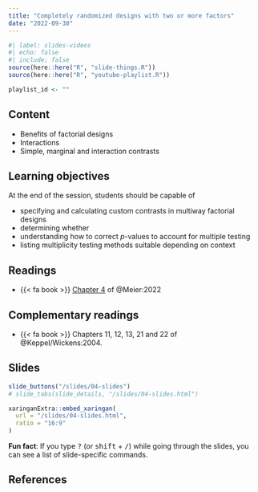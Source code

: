 ```yaml
---
title: "Completely randomized designs with two or more factors"
date: "2022-09-30"
---
```


```r
#| label: slides-videos
#| echo: false
#| include: false
source(here::here("R", "slide-things.R"))
source(here::here("R", "youtube-playlist.R"))

playlist_id <- ""

```


## Content

- Benefits of factorial designs
- Interactions
- Simple, marginal and interaction contrasts


## Learning objectives

At the end of the session, students should be capable of

- specifying and calculating custom contrasts in multiway factorial designs
- determining whether 
- understanding how to correct _p_-values to account for multiple testing
- listing multiplicity testing methods suitable depending on context


## Readings

- {{< fa book >}}  [Chapter 4](https://stat.ethz.ch/~meier/teaching/anova/factorial-treatment-structure.html) of @Meier:2022



## Complementary readings


- {{< fa book >}}  Chapters 11, 12, 13, 21 and 22 of @Keppel/Wickens:2004.


## Slides

```r
slide_buttons("/slides/04-slides")
# slide_tabs(slide_details, "/slides/04-slides.html")
```

```r
xaringanExtra::embed_xaringan(
  url = "/slides/04-slides.html",
  ratio = "16:9"
)
```

:::{.callout-tip}
**Fun fact**: If you type <kbd>?</kbd> (or <kbd>shift</kbd> + <kbd>/</kbd>) while going through the slides, you can see a list of slide-specific commands.
:::



## References
